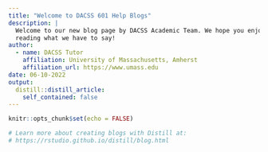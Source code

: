 ```yaml
---
title: "Welcome to DACSS 601 Help Blogs"
description: |
  Welcome to our new blog page by DACSS Academic Team. We hope you enjoy 
  reading what we have to say!
author:
  - name: DACSS Tutor 
    affiliation: University of Massachusetts, Amherst
    affiliation_url: https://www.umass.edu
date: 06-10-2022
output:
  distill::distill_article:
    self_contained: false
---
```


```r
knitr::opts_chunk$set(echo = FALSE)

# Learn more about creating blogs with Distill at:
# https://rstudio.github.io/distill/blog.html

```



